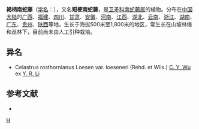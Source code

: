 {{Speciesbox 
| genus = Celastrus
| species = rosthornianus
| authority = Loes.
| subdivision_ranks =[[变种|变种]]
| subdivision =
* 褐柄南蛇藤 ''C. r.'' var. ''rosthornianus''
* [[宽叶短梗南蛇藤|宽叶短梗南蛇藤]] ''C. r.'' var. ''loeseneri''
}}
'''褐柄南蛇藤'''（[[学名|学名]]：{{lang|la|''Celastrus rosthornianus''}}），又名'''短梗南蛇藤'''，是[[卫矛科|卫矛科]][[南蛇藤属|南蛇藤属]]的植物。分布在[[中国大陆|中国大陆]]的[[广西|广西]]、[[福建|福建]]、[[四川|四川]]、[[甘肃|甘肃]]、[[安徽|安徽]]、[[河南|河南]]、[[江西|江西]]、[[湖北|湖北]]、[[云南|云南]]、[[浙江|浙江]]、[[湖南|湖南]]、[[广东|广东]]、[[贵州|贵州]]、[[陕西|陕西]]等地，生长于海拔500米至1,800米的地区，常生长在山坡林缘和丛林下，目前尚未由人工引种栽培。

== 异名 ==
* Celastrus rosthornianus Loesen var. loeseneri (Rehd. et Wils.) [[吴征镒|C. Y. Wu]] ex [[李雅茹|Y. R. Li]]

== 参考文献 ==
<div class="references-small">
* {{cite web| url =http://www.bioinfo.cn/db05/KmzwSpecies.php?action=view&id=2904| title =褐柄南蛇藤（原变种）| work =《中国高等植物数据库全库》| publisher =中国科学院微生物研究所| author =昆明植物研究所| accessdate =2009-02-23| deadurl =yes| archiveurl =https://web.archive.org/web/20160305045847/http://www.bioinfo.cn/db05/KmzwSpecies.php?action=view&id=2904| archivedate =2016-03-05| df =}}
</div>
{{Taxonbar}}

[[Category:南蛇藤属|H]]